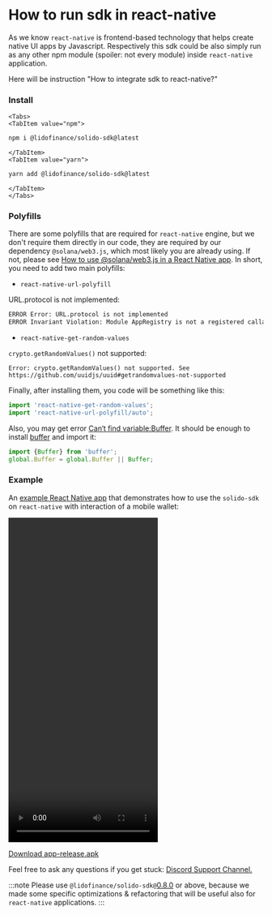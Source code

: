 # How to run sdk in react-native


As we know `react-native` is frontend-based technology that helps create
native UI apps by Javascript. Respectively this sdk could be also simply run as any
other npm module (spoiler: not every module) inside `react-native` application.

Here will be instruction "How to integrate sdk to react-native?"

### Install

```mdx-code-block
<Tabs>
<TabItem value="npm">
```

```bash
npm i @lidofinance/solido-sdk@latest
```

```mdx-code-block
</TabItem>
<TabItem value="yarn">
```

```bash
yarn add @lidofinance/solido-sdk@latest
```

```mdx-code-block
</TabItem>
</Tabs>
```

### Polyfills

There are some polyfills that are required for `react-native` engine, but we don't require them
directly in our code, they are required by our dependency `@solana/web3.js`, which most likely
you are already using. If not, please see [How to use @solana/web3.js in a React Native app](https://solanacookbook.com/integrations/react-native.html).
In short, you need to add two main polyfills:

- `react-native-url-polyfill`

URL.protocol is not implemented:
```bash
ERROR Error: URL.protocol is not implemented
ERROR Invariant Violation: Module AppRegistry is not a registered callable module
```

- `react-native-get-random-values`

`crypto.getRandomValues()` not supported:
```
Error: crypto.getRandomValues() not supported. See https://github.com/uuidjs/uuid#getrandomvalues-not-supported
```

Finally, after installing them, you code will be something like this:
```js
import 'react-native-get-random-values';
import 'react-native-url-polyfill/auto';
```


Also, you may get error [Can‘t find variable:Buffer](https://github.com/facebook/react-native/issues/14796).
It should be enough to install [buffer](https://www.npmjs.com/package/buffer) and import it:

```js
import {Buffer} from 'buffer';
global.Buffer = global.Buffer || Buffer;
```

### Example

An [example React Native app](https://github.com/lidofinance/solido-sdk/tree/react-native/examples/react-native) that
demonstrates how to use the `solido-sdk` on `react-native` with interaction of a mobile wallet:

<video width="295" height="640" controls>
    <source src={require('../assets/example-demo.mp4').default} type="video/mp4" />
</video>

[Download app-release.apk](../assets/app-release.apk)


Feel free to ask any questions if you get stuck: [Discord Support Channel.](https://discord.com/channels/761182643269795850/1008674036508790784)

:::note
Please use `@lidofinance/solido-sdk@`[0.8.0](https://github.com/lidofinance/solido-sdk/releases/tag/core%400.8.0) or above, because we made some specific optimizations & refactoring
that will be useful also for `react-native` applications.
:::
